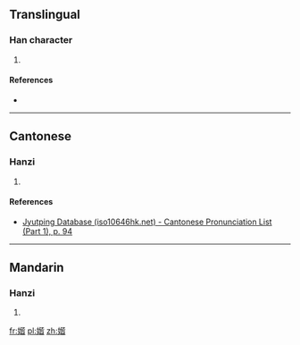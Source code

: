 ==Translingual==

===Han character===
{{Han char|rn=38|rad=女|as=09|sn=12|four=|canj=VPPA|ids=⿰女皆}}

# {{defn|Han|sort=女09}}

====References====
* {{Han ref|kx=0267.040|dkj=06510|hdz=21064.170|uh=5A98|ud=23192}}

----

==Cantonese==

===Hanzi===
{{yue-hanzi|jyut=[[gaai1]]|y=gaai1}}

# {{defn|lang=yue|sort=女09}}

====References====
* [http://www.iso10646hk.net/jp/document/download.jsp Jyutping Database (iso10646hk.net) - Cantonese Pronunciation List (Part 1), p. 94]

----

==Mandarin==

===Hanzi===
{{cmn-hanzi|pin=[[jiē]] ([[jie1]])|wg=chieh<sup>1</sup>}}

# {{defn|lang=cmn|sort=女09}}

[[fr:媘]]
[[pl:媘]]
[[zh:媘]]